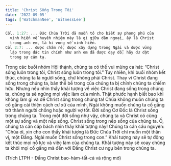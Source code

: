 ```yaml
---
title: 'Christ Sống Trong Tôi'
date: '2022-09-05'
tags: ['WatchmanNee', 'WitnessLee']
---
```


```ts
Côl. 1:27: ... Đức Chúa Trời đã muốn tỏ cho biết sự phong phú của 
  vinh hiển về huyền nhiệm này là gì giữa dân ngoại, ấy là Christ 
  trong anh em, là hi vọng về vinh hiển.
Côl 2:7: ... được châm rễ, được xây dựng trong Ngài và được vững 
  lập trong đức tin chính như anh em đã được dạy dỗ; hãy dư dật 
  trong sự cảm tạ.
```

Trong các buổi nhóm Hội thánh, chúng ta có thể vui mừng ca hát: “Christ sống luôn trong tôi, Christ sống luôn trong tôi.” Tuy nhiên, khi buổi nhóm kết thúc, chúng ta là người sống, chứ không phải Christ. Thay vì Christ đang sống trong chúng ta, bản thể bề trong của chúng ta bị chính chúng ta chiếm hữu. Nhưng nếu nhìn thấy khải tượng về việc Christ đang sống trong chúng ta, chúng ta sẽ ngừng mọi việc làm của mình. Thật phước hạnh biết bao khi không làm gì và để Christ sống trong chúng ta! Chúa không muốn chúng ta cố gắng cải thiện cách cư xử của mình. Ngài không muốn chúng ta cố gắng trở thành người chồng hoặc người vợ tốt. Đời sống Cơ Đốc là Christ sống trong chúng ta. Trong một đời sống như vậy, chúng ta và Christ có cùng một sự sống và một nếp sống. Christ sống trong nếp sống của chúng ta. Ồ, chúng ta cần cấp bách nhìn thấy khải tượng này! Chúng ta cần cầu nguyện: “Chúa ơi, xin cho con thấy khải tượng là Đức Chúa Trời chỉ muốn một thân vị, một Đấng. Ngài muốn Christ sống trong con.” Khải tượng này sẽ tự động kết thúc mọi nỗ lực và việc làm của chúng ta. Khải tượng này sẽ xoay chúng ta khỏi mọi cố gắng mà đến với Đấng Christ cư ngụ bên trong chúng ta.

(Trích LTPH - Đấng Christ bao-hàm-tất-cả và rộng mở)
